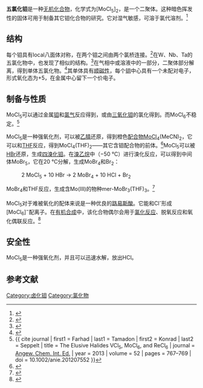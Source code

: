 {{chembox
| Verifiedfields = changed
| Watchedfields = changed
| verifiedrevid = 428807101
| Name = 五氯化钼
| ImageFile = Mo2Cl10Sttructure.png
| ImageSize = 
| ImageName = Molybdenum(V) chloride
| ImageFile1 = Molybdenum(V)-chloride-from-xtal-3D-balls.png
| ImageSize1 = 
| ImageName1 = Ball-and-stick model of the Mo2Cl10 molecule in the crystal structure
| IUPACName = Molybdenum(V) chloride<br/>Molybdenum pentachloride
| OtherNames = 
|Section1={{Chembox Identifiers
| CASNo_Ref = {{cascite|correct|CAS}}
| CASNo = 10241-05-1
| CASNo1_Comment = MoCl<sub>5</sub>
| UNII_Ref = {{fdacite|changed|FDA}}
| UNII = BB0UFP2VO5
| RTECS = QA4690000
| PubChem = 61497
| EINECS = 233-575-3
 }}
|Section2={{Chembox Properties
| Formula = Mo<sub>2</sub>Cl<sub>10</sub>
| MolarMass = 273.227（单体）<BR>546.454（二聚体）
| Appearance = 暗绿色潮解性固体
| Density = 2.928 g/cm<sup>3</sup>
| Solubility = 水解
| SolubleOther = 可溶于干[[乙醚|乙醚]]和干[[乙醇|乙醇]]
| MeltingPtC = 194
| BoilingPtC = 268
 }}
|Section3={{Chembox Structure
| Coordination = edge-shared bioctahedron
| CrystalStruct = 单斜晶系
| Dipole =
 }}
|Section7={{Chembox Hazards
| ExternalSDS =
| MainHazards = 氧化剂<BR>水解释放出[[氯化氢|氯化氢]]
| RPhrases = 
| SPhrases = 
| FlashPt = 不可燃
 }}
|Section8={{Chembox Related
| OtherAnions = [[五氟化钼|五氟化钼]]
| OtherCations = [[五氯化钨|五氯化钨]]
| OtherFunctn = [[二氯化钼|二氯化钼]]<br/>[[三氯化钼|三氯化钼]]<br/>[[四氯化钼|四氯化钼]]
| Function = 价态氯化物
 }}
}}

'''五氯化钼'''是一种[[无机化合物|无机化合物]]，化学式为[MoCl<sub>5</sub>]<sub>2</sub>，是一个二聚体。这种暗色挥发性的固体可用于制备其它钼化合物的研究。它对湿气敏感，可溶于氯代溶剂。<ref>{{cite book|last1=Holleman |first1=A. F.|last2= Wiberg|first2= E. |title=Inorganic Chemistry |publisher=Academic Press|location=San Diego, CA|date= 2001 |ISBN=0-12-352651-5}}</ref>

==结构==
每个钼具有local八面体对称，在两个钼之间由两个氯桥连接。<ref>{{cite journal|first1=J. |last1=Beck |first2=F. |last2=Wolf |title=Three New Polymorphic Forms of Molybdenum Pentachloride|journal= Acta Crystallogr. |date=1997 |volume=B53 |pages=895–903|doi=10.1107/S0108768197008331}}</ref>在W、Nb、Ta的五氯化物中，也发现了相似的结构。<ref>{{cite book|last=Wells|first= A. E. |date=1984 |title=Structural Inorganic Chemistry |edition=5th |location=Oxford |publisher=Clarendon Press}}</ref>在气相中或溶液中的一部分，二聚体部分解离，得到单体五氯化物。<ref>{{cite journal|last1=Brunvoll |first1=J. |last2=Ischenko |first2=A. A. |last3=Spiridonov |first3=V. P. |last4=Strand |first4=T. G. |title=Composition and Molecular Structure of Gaseous Molybdenum Pentachloride by Electron Diffraction|journal=Acta Chem. Scand. |date=1984 |volume=A38 |pages=115–120|doi=10.3891/acta.chem.scand.38a-0115}}</ref>其单体具有[[顺磁性|顺磁性]]，每个[[钼|钼]]中心具有一个未配对电子，形式氧化态为+5，在金属中心留下一个价电子。
==制备与性质==
MoCl<sub>5</sub>可以通过金属[[钼|钼]]和[[氯气|氯气]]反应得到，或由[[三氧化钼|三氧化钼]]的氯化得到。而MoCl<sub>6</sub>不稳定。<ref>{{ cite journal | first1 = Farhad | last1 = Tamadon | first2 = Konrad | last2 = Seppelt | title = The Elusive Halides VCl<sub>5</sub>, MoCl<sub>6</sub>, and ReCl<sub>6</sub> | journal = [[Angewandte_Chemie_International_Edition|Angew. Chem. Int. Ed.]] | year = 2013 | volume = 52 | pages = 767–769 | doi = 10.1002/anie.201207552 }}</ref>

MoCl<sub>5</sub>是一种强氧化剂，可以被[[乙腈|乙腈]]还原，得到橙色[[配合物|配合物]]MoCl<sub>4</sub>(MeCN)<sub>2</sub>，它可以和[[四氢呋喃|THF]]反应，得到MoCl<sub>4</sub>(THF)<sub>2</sub>——其它含钼配合物的前体。<ref>{{cite journal|last1=Dilworth|first1= J. R.|last2= Richards|first2= R. L. |title=The Synthesis of Molybdenum and Tungsten Dinitrogen Compounds |journal=[[Inorganic_Syntheses|Inorg. Synth.]]|date= 1990 |volume=28|pages=33–45 |ISBN= 0-471-52619-3}}</ref>MoCl<sub>5</sub>可以被[[溴化氢|HBr]]还原，生成[[四溴化钼|四溴化钼]]。在[[溴乙烷|溴乙烷]]中（−50 °C）进行溴化反应，可以得到中间体MoBr<sub>5</sub>，它在20 °C分解，生成MoBr<sub>4</sub>和Br<sub>2</sub>：
:2 MoCl<sub>5</sub> + 10 HBr → 2 MoBr<sub>4</sub> + 10 HCl + Br<sub>2</sub>
MoBr<sub>4</sub>和THF反应，生成含Mo(III)的物种mer-MoBr<sub>3</sub>(THF)<sub>3</sub>。<ref>{{cite journal|last1=Calderazzo|first1=F. |last2=Maichle-Mössmer|first2=C.|last3= Pampaloni|first3= G.|last4= Strähle|first4= J. |title=Low-temperature Syntheses of Vanadium(III) and Molybdenum(IV) Bromides by Halide Exchange |journal=[[Dalton_Transactions|Dalton Trans.]]|date= 1993 |volume=1993|pages=655–658|DOI=10.1039/DT9930000655}}</ref>

MoCl<sub>5</sub>对于难被氧化的配体来说是一种优良的[[路易斯酸|路易斯酸]]。它能和Cl<sup>-</sup>形成[MoCl<sub>6</sub>]<sup>−</sup>配离子。在[[有机合成|有机合成]]中，该化合物偶尔会用于[[氯化反应|氯化反应]]、脱氧反应和氧化偶联反应。<ref>{{cite encyclopedia|first1=T.|last1= Kauffmann|first2= S.|last2= Torii|first3= T.|last3= Inokuchi |title=Molybdenum(V) Chloride |encyclopedia=Encyclopedia of Reagents for Organic Synthesis |date=2004 |publisher=J. Wiley & Sons |location=New York, NY|DOI=10.1002/047084289}}</ref>

==安全性==
MoCl<sub>5</sub>是一种强氧化剂，并且可以迅速水解，放出HCl。

==参考文献==
{{reflist}}
{{钼化合物}}
{{氯化物}}

[[Category:卤化钼|Category:卤化钼]]
[[Category:氯化物|Category:氯化物]]